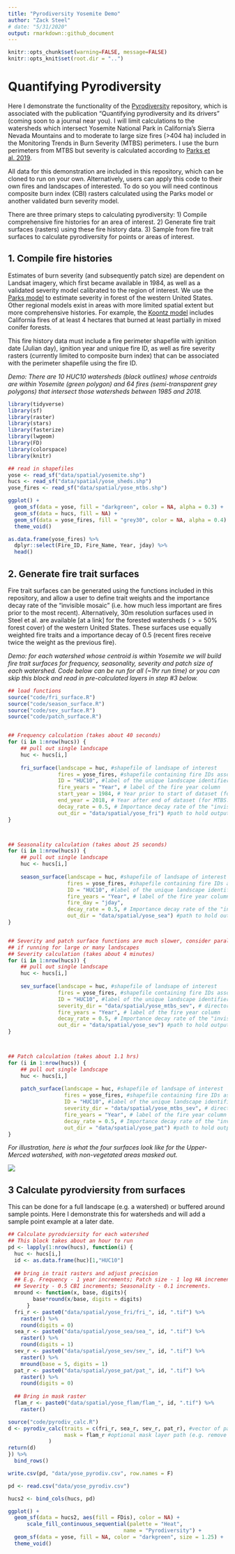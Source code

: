 ```yaml
---
title: "Pyrodiversity Yosemite Demo"
author: "Zack Steel"
# date: "5/31/2020"
output: rmarkdown::github_document
---
```


```r
knitr::opts_chunk$set(warning=FALSE, message=FALSE)
knitr::opts_knit$set(root.dir = "..")
```

# Quantifying Pyrodiversity  

Here I demonstrate the functionality of the [Pyrodiversity](https://github.com/zacksteel/pyrodiversity) repository, which is associated with the publication "Quantifying pyrodiversity and its drivers" (coming soon to a journal near you). I will limit calculations to the watersheds which intersect Yosemite National Park in California's Sierra Nevada Mountains and to moderate to large size fires (>404 ha) included in the Monitoring Trends in Burn Severity (MTBS) perimeters. I use the burn perimeters from MTBS but severity is calculated according to [Parks et al. 2019](https://www.mdpi.com/2072-4292/11/14/1735).   

All data for this demonstration are included in this repository, which can be cloned to run on your own. Alternatively, users can apply this code to their own fires and landscapes of interested. To do so you will need continous composite burn index (CBI) rasters calculated using the Parks model or another validated burn severity model. 

There are three primary steps to calculating pyrodiversity: 1) Compile comprehensive fire histories for an area of interest. 2) Generate fire trait surfaces (rasters) using these fire history data. 3) Sample from fire trait surfaces to calculate pyrodiversity for points or areas of interest.

## 1. Compile fire histories  

Estimates of burn severity (and subsequently patch size) are dependent on Landsat imagery, which first became available in 1984, as well as a validated severity model calibrated to the region of interest. We use the [Parks model](https://www.mdpi.com/2072-4292/11/14/1735) to estimate severity in forest of the western United States. Other regional models exist in areas with more limited spatial extent but more comprehensive histories. For example, the [Koontz model](https://osf.io/ke4qj/#!) includes California fires of at least 4 hectares that burned at least partially in mixed conifer forests.  

This fire history data must include a fire perimeter shapefile with ignition date (Julian day), ignition year and unique fire ID, as well as fire severity rasters (currently limited to composite burn index) that can be associated with the perimeter shapefile using the fire ID.  

*Demo: There are 10 HUC10 watersheds (black outlines) whose centroids are within Yosemite (green polygon) and 64 fires (semi-transparent grey polygons) that intersect those watersheds between 1985 and 2018.*  


```r
library(tidyverse)
library(sf)
library(raster)
library(stars)
library(fasterize)
library(lwgeom)
library(FD)
library(colorspace)
library(knitr)

## read in shapefiles
yose <- read_sf("data/spatial/yosemite.shp")
hucs <- read_sf("data/spatial/yose_sheds.shp")
yose_fires <- read_sf("data/spatial/yose_mtbs.shp") 

ggplot() +
  geom_sf(data = yose, fill = "darkgreen", color = NA, alpha = 0.3) +
  geom_sf(data = hucs, fill = NA) +
  geom_sf(data = yose_fires, fill = "grey30", color = NA, alpha = 0.4) +
  theme_void()

as.data.frame(yose_fires) %>% 
  dplyr::select(Fire_ID, Fire_Name, Year, jday) %>% 
  head()
```

## 2. Generate fire trait surfaces  

Fire trait surfaces can be generated using the functions included in this repository, and allow a user to define trait weights and the importance decay rate of the "invisible mosaic" (i.e. how much less important are fires prior to the most recent). Alternatively, 30m resolution surfaces used in Steel et al. are available [at a link] for the forested watersheds ($>=$ 50% forest cover) of the western United States. These surfaces use equally weighted fire traits and a importance decay of 0.5 (recent fires receive twice the weight as the previous fire).  

*Demo: for each watershed whose centroid is within Yosemite we will build fire trait surfaces for frequency, seasonality, severity and patch size of each watershed. Code below can be run for all (~1hr run time) or you can skip this block and read in pre-calculated layers in step #3 below.*  


```r
## load functions
source("code/fri_surface.R")
source("code/season_surface.R")
source("code/sev_surface.R")
source("code/patch_surface.R")


## Frequency calculation (takes about 40 seconds)
for (i in 1:nrow(hucs)) {
    ## pull out single landscape          
    huc <- hucs[i,]
    
    fri_surface(landscape = huc, #shapefile of landsape of interest
                fires = yose_fires, #shapefile containing fire IDs associated with severity rasters
                ID = "HUC10", #label of the unique landscape identifier
                fire_years = "Year", # label of the fire year column
                start_year = 1984, # Year prior to start of dataset (for landsat: 1983)
                end_year = 2018, # Year after end of dataset (for MTBS: 2018)
                decay_rate = 0.5, # Importance decay rate of the "invisible mosaic", between [0,1)
                out_dir = "data/spatial/yose_fri") #path to hold output rasters
}



## Seasonality calculation (takes about 25 seconds)
for (i in 1:nrow(hucs)) {
    ## pull out single landscape          
    huc <- hucs[i,]
    
    season_surface(landscape = huc, #shapefile of landsape of interest
                   fires = yose_fires, #shapefile containing fire IDs associated with severity rasters
                   ID = "HUC10", #label of the unique landscape identifier
                   fire_years = "Year", # label of the fire year column
                   fire_day = "jday",
                   decay_rate = 0.5, # Importance decay rate of the "invisible mosaic", between [0,1)
                   out_dir = "data/spatial/yose_sea") #path to hold output rasters
}


## Severity and patch surface functions are much slower, consider parallel processing
## if running for large or many landscapes
## Severity calculation (takes about 4 minutes)
for (i in 1:nrow(hucs)) {
    ## pull out single landscape          
    huc <- hucs[i,]
    
    sev_surface(landscape = huc, #shapefile of landsape of interest
                fires = yose_fires, #shapefile containing fire IDs associated with severity rasters
                ID = "HUC10", #label of the unique landscape identifier
                severity_dir = "data/spatial/yose_mtbs_sev", # directory where fire rasters are held
                fire_years = "Year", # label of the fire year column
                decay_rate = 0.5, # Importance decay rate of the "invisible mosaic", between [0,1)
                out_dir = "data/spatial/yose_sev") #path to hold output rasters
}



## Patch calculation (takes about 1.1 hrs)
for (i in 1:nrow(hucs)) {
    ## pull out single landscape          
    huc <- hucs[i,]
    
    patch_surface(landscape = huc, #shapefile of landsape of interest
                  fires = yose_fires, #shapefile containing fire IDs associated with severity rasters
                  ID = "HUC10", #label of the unique landscape identifier
                  severity_dir = "data/spatial/yose_mtbs_sev", # directory where fire rasters are held
                  fire_years = "Year", # label of the fire year column
                  decay_rate = 0.5, # Importance decay rate of the "invisible mosaic", between [0,1)
                  out_dir = "data/spatial/yose_pat") #path to hold output rasters
}


```


*For illustration, here is what the four surfaces look like for the Upper-Merced watershed, with non-vegetated areas masked out.*  

![](../figures/ex2_surfaces.png)  



## 3 Calculate pyrodviersity from surfaces  

This can be done for a full landscape (e.g. a watershed) or buffered around sample points. Here I demonstrate this for watersheds and will add a sample point example at a later date.  

```r

## Calculate pyrodviersity for each watershed
## This block takes about an hour to run
pd <- lapply(1:nrow(hucs), function(i) {
  huc <- hucs[i,]
  id <- as.data.frame(huc)[1,"HUC10"]
  
  ## bring in trait rasters and adjust precision   
  ## E.g. Frequency - 1 year increments; Patch size - 1 log HA increments; 
  ## Severity - 0.5 CBI increments; Seasonality - 0.1 increments.
  mround <- function(x, base, digits){
        base*round(x/base, digits = digits)
      } 
  fri_r <- paste0("data/spatial/yose_fri/fri_", id, ".tif") %>% 
    raster() %>% 
    round(digits = 0)
  sea_r <- paste0("data/spatial/yose_sea/sea_", id, ".tif") %>% 
    raster() %>% 
    round(digits = 1)
  sev_r <- paste0("data/spatial/yose_sev/sev_", id, ".tif") %>% 
    raster() %>% 
    mround(base = 5, digits = 1)
  pat_r <- paste0("data/spatial/yose_pat/pat_", id, ".tif") %>% 
    raster() %>% 
    round(digits = 0)
  
  ## Bring in mask raster
  flam_r <- paste0("data/spatial/yose_flam/flam_", id, ".tif") %>% 
    raster()

source("code/pyrodiv_calc.R")
d <- pyrodiv_calc(traits = c(fri_r, sea_r, sev_r, pat_r), #vector of paths to trait rasters 
                  mask = flam_r #optional mask layer path (e.g. remove non-flammable areas)
             )
return(d)
}) %>% 
  bind_rows()

write.csv(pd, "data/yose_pyrodiv.csv", row.names = F)
```

```r
pd <- read.csv("data/yose_pyrodiv.csv")

hucs2 <- bind_cols(hucs, pd)

ggplot() +
  geom_sf(data = hucs2, aes(fill = FDis), color = NA) +
      scale_fill_continuous_sequential(palette = "Heat",
                                     name = "Pyrodiversity") +
  geom_sf(data = yose, fill = NA, color = "darkgreen", size = 1.25) +
  theme_void()

```



